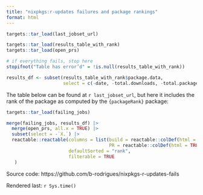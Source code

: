 ```yaml
---
title: "nixpkgs:r-updates failures and package rankings"
format: html
---
```



```r

targets::tar_load(last_jobset_url)

targets::tar_load(results_table_with_rank)
targets::tar_load(open_prs)

# if everything fails, stop here
stopifnot("Table has error’d" = !is.null(results_table_with_rank))

results_df <- subset(results_table_with_rank$package.data,
                     select = c(-date, -total.downloads, -total.packages, -downloads))


```

The table below can be found at `r last_jobset_url`, but here it includes the rank of the package
as computed by the `{packageRank}` package:

```r
targets::tar_load(failing_jobs)

merge(failing_jobs, results_df) |>
  merge(open_prs, all.x = TRUE) |>  
  subset(select = -`X.`) |> 
  reactable::reactable(columns = list(build = reactable::colDef(html = TRUE),
                                      PR = reactable::colDef(html = TRUE)),
                       defaultSorted = "rank",
                       filterable = TRUE
   )

```

Source code: https://github.com/b-rodrigues/nixpkgs-r-updates-fails

Rendered last: `r Sys.time()`
